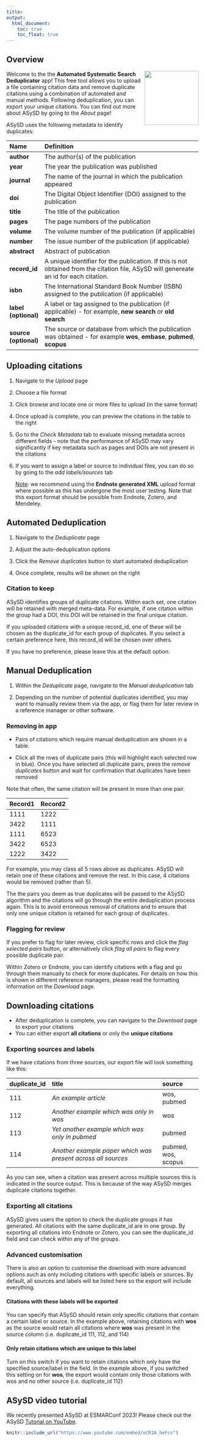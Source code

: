```yaml
---
title: 
output: 
  html_document:
    toc: true
    toc_float: true
---
```


```{=html}
<style>
.list-group-item.active, .list-group-item.active:focus, .list-group-item.active:hover {
    background-color: #754E9B;
}
</style>
```
## Overview

<img src="updated_logo.png" align="right" width="142"/>

Welcome to the the **Automated Systematic Search Deduplicator** app! This free tool allows you to upload a file containing citation data and remove duplicate citations using a combination of automated and manual methods. Following deduplication, you can export your unique citations. You can find out more about ASySD by going to the *About* page!

ASySD uses the following metadata to identify duplicates:

| **Name**              | **Definition**                                                                                                                         |
|:----------------------|:---------------------------------------------------------------------------------------------------------------------------------------|
| **author**            | The author(s) of the publication                                                                                                       |
| **year**              | The year the publication was published                                                                                                 |
| **journal**           | The name of the journal in which the publication appeared                                                                              |
| **doi**               | The Digital Object Identifier (DOI) assigned to the publication                                                                        |
| **title**             | The title of the publication                                                                                                           |
| **pages**             | The page numbers of the publication                                                                                                    |
| **volume**            | The volume number of the publication (if applicable)                                                                                   |
| **number**            | The issue number of the publication (if applicable)                                                                                    |
| **abstract**          | Abstract of publication                                                                                                                |
| **record_id**         | A unique identifier for the publication. If this is not obtained from the citation file, ASySD will genereate an id for each citation. |
| **isbn**              | The International Standard Book Number (ISBN) assigned to the publication (if applicable)                                              |
| **label (optional)**  | A label or tag assigned to the publication (if applicable) - for example, **new search** or **old search**                             |
| **source (optional)** | The source or database from which the publication was obtained - for example **wos**, **embase**, **pubmed**, **scopus**               |

## Uploading citations

1.  Navigate to the *Upload* page

2.  Choose a file format

3.  Click browse and locate one or more files to upload (in the same format)

4.  Once upload is complete, you can preview the citations in the table to the right

5.  Go to the *Check Metadata* tab to evaluate missing metadata across different fields - note that the performance of ASySD may vary significantly if key metadata such as pages and DOIs are not present in the citations

6.  If you want to assign a label or source to individual files, you can do so by going to the *add labels/sources* tab

    [Note]{.underline}: we recommend using the **Endnote generated XML** upload format where possible as this has undergone the most user testing. Note that this export format should be possible from Endnote, Zotero, and Mendeley.

## Automated Deduplication

1.  Navigate to the *Deduplicate* page

2.  Adjust the auto-deduplication options

3.  Click the *Remove duplicates* button to start automated deduplication

4.  Once complete, results will be shown on the right

### Citation to keep

ASySD identifies groups of duplicate citations. Within each set, one citation will be retained with merged meta-data. For example, if one citation within the group had a DOI, this DOI will be retained in the final unique citation.

If you uploaded citations with a unique record_id, one of these will be chosen as the duplicate_id for each group of duplicates. If you select a certain preference here, this record_id will be chosen over others.

If you have no preference, please leave this at the default option.

## Manual Deduplication

1.  Within the *Deduplicate* page, navigate to the *Manual deduplication* tab

2.  Depending on the number of potential duplicates identified, you may want to manually review them via the app, or flag them for later review in a reference manager or other software.

### Removing in app

-   Pairs of citations which require manual deduplication are shown in a table.

-   Click all the rows of duplicate pairs (this will highlight each selected row in blue). Once you have selected all duplicate pairs, press the *remove duplicates* button and wait for confirmation that duplicates have been removed

Note that often, the same citation will be present in more than one pair.

| Record1 | Record2 |
|:--------|:--------|
| 1111    | 1222    |
| 3422    | 1111    |
| 1111    | 6523    |
| 3422    | 6523    |
| 1222    | 3422    |

For example, you may class all 5 rows above as duplicates. ASySD will retain one of these citations and remove the rest. In this case, 4 citations would be removed (rather than 5).

The the pairs you deem as true duplicates will be passed to the ASySD algorithm and the citations will go through the entire deduplication process again. This is to avoid erroneous removal of citations and to ensure that only one unique citation is retained for each group of duplicates.

### Flagging for review

If you prefer to flag for later review, click specific rows and click the *flag selected pairs* button, or alternatively click *flag all pairs* to flag every possible duplicate pair.

Within Zotero or Endnote, you can identify citations with a flag and go through them manually to check for more duplicates. For details on how this is shown in different reference managers, please read the formatting information on the *Download* page.

## Downloading citations

-   After deduplication is complete, you can navigate to the *Download* page to export your citations
-   You can either export **all citations** or only the **unique citations**

### Exporting sources and labels

If we have citations from three sources, our export file will look something like this:

| duplicate_id | title                                                        | source              |
|:-------------|:-------------------------------------------------------------|:--------------------|
| 111          | *An example article*                                         | wos, pubmed         |
| 112          | *Another example which was only in wos*                      | wos                 |
| 113          | *Yet another example which was only in pubmed*               | pubmed              |
| 114          | *Another example paper which was present across all sources* | pubmed, wos, scopus |

As you can see, when a citation was present across multiple sources this is indicated in the source output. This is because of the way ASySD merges duplicate citations together.

### Exporting all citations

ASySD gives users the option to check the duplicate groups it has generated. All citations with the same duplicate_id are in one group. By exporting all citations into Endnote or Zotero, you can see the duplicate_id field and can check within any of the groups.

### Advanced customisation

There is also an option to customise the download with more advanced options such as only including citations with specific labels or sources. By default, all sources and labels will be listed here so the export will include everything.

#### Citations with these labels will be exported

You can specify that ASySD should retain only specific citations that contain a certain label or source. In the example above, retaining citations with **wos** as the source would retain all citations where **wos** was present in the source column (i.e. duplicate_id 111, 112, and 114)

#### Only retain citations which are unique to this label

Turn on this switch if you want to retain citations which only have the specified source/label in the field. In the example above, if you switched this setting on for **wos**, the export would contain only those citations with wos and no other source (i.e. duplicate_id 112)

## ASySD video tutorial

We recently presented ASySD at ESMARConf 2023! Please check out the ASySD [Tutorial on YouTube](https://www.youtube.com/watch?v=oCR1A_heFcs).

```r
knitr::include_url("https://www.youtube.com/embed/oCR1A_heFcs")

```
